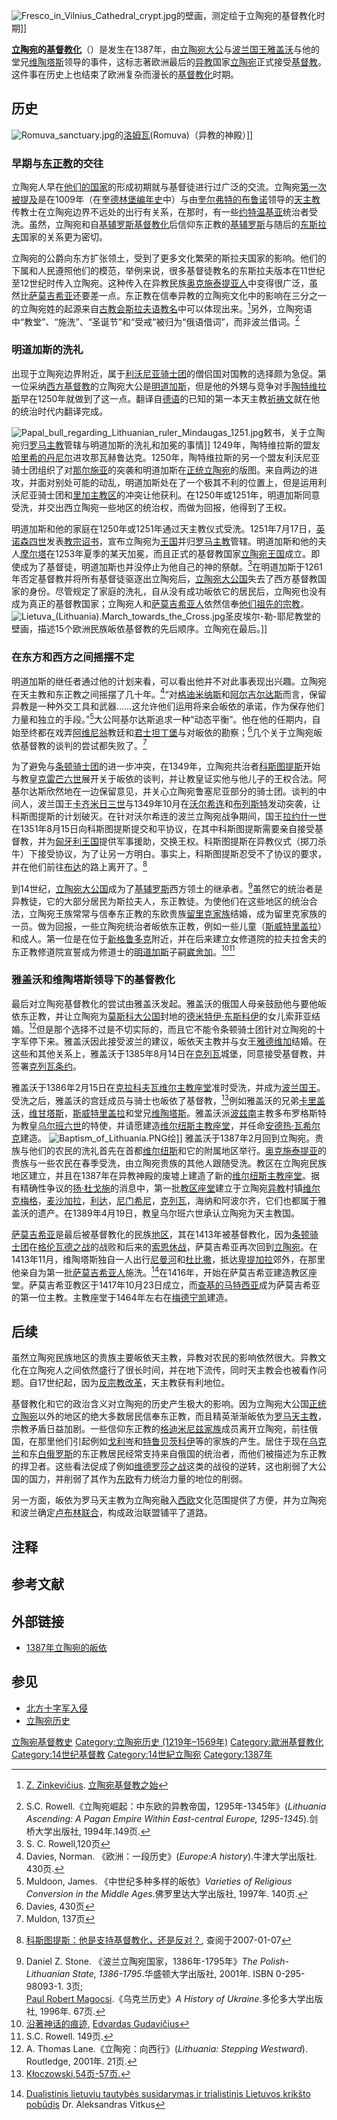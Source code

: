 [[File:Fresco_in_Vilnius_Cathedral_crypt.jpg|thumb]]的壁画，测定绘于立陶宛的基督教化时期]]

'''[[立陶宛|立陶宛]]的[[基督教化|基督教化]]'''（{{lang-lt|Lietuvos krikštas}}）是发生在1387年，由[[立陶宛大公|立陶宛大公]]与[[波兰国王|波兰国王]][[雅盖沃|雅盖沃]]与他的堂兄[[维陶塔斯|维陶塔斯]]领导的事件，这标志著欧洲最后的[[异教|异教]]国家[[立陶宛|立陶宛]]正式接受[[基督教|基督教]]。这件事在历史上也结束了欧洲复杂而漫长的[[基督教化|基督教化]]时期。

== 历史 ==
[[File:Romuva_sanctuary.jpg|thumb]]的[[洛姆瓦|洛姆瓦]](Romuva)（异教的神殿）]]

=== 早期与[[东正教|东正教]]的交往 ===
立陶宛人早在[[立陶宛大公国|他们的国家]]的形成初期就与基督徒进行过广泛的交流。立陶宛[[立陶宛名称|第一次被提及]]是在1009年（在[[奎德林堡编年史|奎德林堡编年史]]中）与由[[布鲁诺_(奎尔弗特)|奎尔弗特的布鲁诺]]领导的[[天主教|天主教]]传教士在立陶宛边界不远处的出行有关系，在那时，有一些[[约特温基亚|约特温基亚]]统治者受洗。虽然，立陶宛和自[[基辅罗斯的基督教化|基辅罗斯基督教化]]后信仰东正教的[[基辅罗斯|基辅罗斯]]与随后的[[东斯拉夫民族|东斯拉夫]]国家的关系更为密切。

立陶宛的公爵向东方扩张领土，受到了更多文化繁荣的斯拉夫国家的影响。他们的下属和人民遵照他们的模范，举例来说，很多基督徒教名的东斯拉夫版本在11世纪至12世纪时传入立陶宛。这种传入在异教民族[[奥克施泰提亚人|奥克施泰提亚人]]中变得很广泛，虽然比[[萨莫吉希亚|萨莫吉希亚]]还要差一点。东正教在信奉异教的立陶宛文化中的影响在三分之一的立陶宛姓的起源来自[[古教会斯拉夫语|古教会斯拉夫语]][[教名|教名]]中可以体现出来。<ref>{{lt icon}}[[Zigmas_Zinkevičius|Z. Zinkevičius]]. [http://www.voruta.lt/article.php?article=742 立陶宛基督教之始]{{webarchive|url=https://web.archive.org/web/20080328115600/http://www.voruta.lt/article.php?article=742 |date=2008-03-28 }}</ref>另外，立陶宛语中“教堂”、“施洗”、“圣诞节”和“受戒”被归为“俄语借词”，而非波兰借词。<ref>S.C. Rowell.《立陶宛崛起：中东欧的异教帝国，1295年-1345年》(''Lithuania Ascending: A Pagan Empire Within East-central Europe, 1295-1345'').剑桥大学出版社, 1994年.149页.</ref>

=== 明道加斯的洗礼 ===
出现于立陶宛边界附近，属于[[利沃尼亚骑士团|利沃尼亚骑士团]]的僧侣国对国教的选择颇为急促。第一位采纳[[西方基督教|西方基督教]]的立陶宛大公是[[明道加斯|明道加斯]]，但是他的外甥与竞争对手[[陶特维拉斯|陶特维拉斯]]早在1250年就做到了这一点。翻译自[[德语|德语]]的已知的第一本天主教[[基督教祈祷文|祈祷文]]就在他的统治时代内翻译完成。{{NoteTag|举例来说，最开始用立陶宛语，[[拉脱维亚语|拉脱维亚语]]和[[普鲁士语|普鲁士语]]写的关于[[三位一体|三位一体]]的诗被介绍为''vardan Dievo Tėvo''，也就是“以[[圣父|圣父]]的名义”，而相比之下，更普通的版本为“以父亲的名义”。这体现出称为''Got Vater''的德意志[[阿里乌教派|阿里乌教派]]对早期立陶宛[[宗教仪式|宗教仪式]]的影响。<ref>[http://www.delfi.lt/news/ringas/lit/article.php?id=13702041]</ref>}}

[[File:Papal_bull_regarding_Lithuanian_ruler_Mindaugas_1251.jpg|thumb]]敕书，关于立陶宛归[[罗马主教|罗马主教]]管辖与明道加斯的洗礼和加冕的事情]]
1249年，陶特维拉斯的盟友[[丹尼尔_(哈里希)|哈里希的丹尼尔]]进攻那瓦赫鲁达克。1250年，陶特维拉斯的另一个盟友利沃尼亚骑士团组织了对[[那尔施亚|那尔施亚]]的突袭和明道加斯在[[正统立陶宛|正统立陶宛]]的版图。来自两边的进攻，并面对别处可能的动乱，明道加斯处在了一个极其不利的位置上，但是运用利沃尼亚骑士团和[[里加主教区|里加主教区]]的冲突让他获利。在1250年或1251年，明道加斯同意受洗，并交出西立陶宛一些地区的统治权，而做为回报，他得到了王权。

明道加斯和他的家庭在1250年或1251年通过天主教仪式受洗。1251年7月17日，[[英诺森四世|英诺森四世]]发表[[教宗诏书|教宗诏书]]，宣布立陶宛为[[立陶宛王国|王国]]并归[[罗马主教|罗马主教]]管辖。明道加斯和他的夫人[[摩尔塔|摩尔塔]]在1253年夏季的某天加冕，而且正式的基督教国家[[立陶宛王国|立陶宛王国]]成立。即使成为了基督徒，明道加斯也并没停止为他自己的神的祭献。<ref> S. C. Rowell,120页</ref>在明道加斯于1261年否定基督教并将所有基督徒驱逐出立陶宛后，[[立陶宛大公国|立陶宛大公国]]失去了西方基督教国家的身份。尽管规定了家庭的洗礼，自从没有成功皈依它的居民后，立陶宛也没有成为真正的基督教国家；立陶宛人和[[萨莫吉希亚人|萨莫吉希亚人]]依然信奉[[立陶宛神话|他们祖先的宗教]]。
[[File:Lietuva_(Lithuania).March_towards_the_Cross.jpg|thumb]]圣皮埃尔-勒-耶尼教堂的壁画，描述15个欧洲民族皈依基督教的先后顺序。立陶宛在最后。]]

=== 在东方和西方之间摇摆不定 ===
明道加斯的继任者通过他的计划来看，可以看出他并不对此事表现出兴趣。立陶宛在天主教和东正教之间摇摆了几十年。<ref>Davies, Norman. 《欧洲：一段历史》(''Europe:A history'').牛津大学出版社. 430页.</ref>“对[[格迪米纳斯|格迪米纳斯]]和[[阿尔吉尔达斯|阿尔吉尔达斯]]而言，保留异教是一种外交工具和武器……这允许他们运用将来会皈依的承诺，作为保存他们力量和独立的手段。”<ref>Muldoon, James. 《中世纪多种多样的皈依》''Varieties of Religious Conversion in the Middle Ages''.佛罗里达大学出版社, 1997年. 140页.</ref>大公阿基尔达斯追求一种“动态平衡”。他在他的任期内，自始至终都在戏弄[[阿维尼翁|阿维尼翁]]教廷和[[君士坦丁堡|君士坦丁堡]]与对皈依的勘察；<ref>Davies, 430页</ref>几个关于立陶宛皈依基督教的谈判的尝试都失败了。<ref>Muldon, 137页</ref>

为了避免与[[条顿骑士团|条顿骑士团]]的进一步冲突，在1349年，立陶宛共治者[[科斯图提斯|科斯图提斯]]开始与教皇[[克雷芒六世|克雷芒六世]]展开关于皈依的谈判，并让教皇证实他与他儿子的王权合法。阿基尔达斯欣然地在一边保留意见，并关心立陶宛鲁塞尼亚部分的骑士团。谈判的中间人，波兰国王[[卡齐米日三世|卡齐米日三世]]与1349年10月在[[沃尔希连|沃尔希连]]和[[布列斯特_(白俄罗斯)|布列斯特]]发动突袭，让科斯图提斯的计划破灭。在针对沃尔希连的波兰立陶宛战争期间，国王[[拉约什一世|拉约什一世]]在1351年8月15日向科斯图提斯提交和平协议，在其中科斯图提斯需要亲自接受基督教，并为[[匈牙利王国|匈牙利王国]]提供军事援助，交换王权。科斯图提斯在异教仪式（掷刀杀牛）下接受协议，为了让另一方明白。事实上，科斯图提斯忍受不了协议的要求，并在他们前往[[布达|布达]]的路上离开了。<ref>{{lt icon}} [http://www.lrytas.lt/?data=&id=11832768841182643783&sk_id=&view=4&p=4 科斯图提斯：他是支持基督教化，还是反对？], 查阅于2007-01-07</ref>

到14世纪，[[立陶宛大公国|立陶宛大公国]]成为了[[基辅罗斯|基辅罗斯]]西方领土的继承者。<ref>Daniel Z. Stone. 《波兰立陶宛国家，1386年-1795年》''The Polish-Lithuanian State, 1386-1795''.华盛顿大学出版社, 2001年. ISBN 0-295-98093-1. 3页; <br />[[Paul_Robert_Magocsi|Paul Robert Magocsi]].《乌克兰历史》''A History of Ukraine''.多伦多大学出版社, 1996年. 67页.</ref>虽然它的统治者是异教徒，它的大部分居民为斯拉夫人，东正教徒。为使他们在这些地区的统治合法，立陶宛王族常常与信奉东正教的东欧贵族[[留里克王朝|留里克家族]]结婚，成为留里克家族的一员。做为回报，一些立陶宛统治者皈依东正教，例如一些儿童（[[斯威特里盖拉|斯威特里盖拉]]）和成人。第一位是在位于[[新格鲁多克|新格鲁多克]]附近，并在后来建立女修道院的拉夫拉舍夫的东正教修道院宣誓成为修道士的[[明道加斯|明道加斯]]子嗣[[崴舍加|崴舍加]]。<ref>[http://viduramziu.lietuvos.net/etno/gudavicius-en.htm 沿著神话的痕迹]{{webarchive|url=https://web.archive.org/web/20070614234631/http://viduramziu.lietuvos.net/etno/gudavicius-en.htm |date=2007-06-14 }}, [[Edvardas_Gudavičius|Edvardas Gudavičius]]</ref><ref>S.C. Rowell. 149页.</ref>

=== 雅盖沃和维陶塔斯领导下的基督教化 ===
最后对立陶宛基督教化的尝试由雅盖沃发起。雅盖沃的俄国人母亲鼓励他与要他皈依东正教，并让立陶宛为[[莫斯科大公国|莫斯科大公国]]封地的[[德米特伊·东斯科伊|德米特伊·东斯科伊]]的女儿索菲亚结婚。<ref>A. Thomas Lane.《立陶宛：向西行》(''Lithuania: Stepping Westward''). Routledge, 2001年. 21页.</ref>但是那个选择不过是不切实际的，而且它不能令条顿骑士团针对立陶宛的十字军停下来。雅盖沃因此接受波兰的建议，皈依天主教并与女王[[雅德维加|雅德维加]]结婚。在这些和其他关系上，雅盖沃于1385年8月14日在[[克列瓦|克列瓦]]城堡，同意接受基督教，并签署[[克列瓦联盟|克列瓦条约]]。

雅盖沃于1386年2月15日在[[克拉科夫|克拉科夫]][[瓦维尔主教座堂|瓦维尔主教座堂]]准时受洗，并成为[[波兰国王|波兰国王]]。受洗之后，雅盖沃的宫廷成员与骑士也皈依了基督教，<ref>[http://books.google.com/books?vid=ISBN0521364299&id=ecdye8hk_tgC&pg=PA55&lpg=PA55&dq=Wladyslaw+Jagiello&sig=i7WQnkOW8IwppCQatda_KPJa6o0 Kłoczowski,54页-57页.]</ref>例如雅盖沃的兄弟[[卡里盖沃|卡里盖沃]]，[[维甘塔斯|维甘塔斯]]，[[斯威特里盖拉|斯威特里盖拉]]和堂兄[[维陶塔斯|维陶塔斯]]。雅盖沃派[[波兹南|波兹南]]主教多布罗格斯特为教皇[[乌尔班六世|乌尔班六世]]的特使，并请愿建造[[维尔纽斯大主教区|维尔纽斯主教座堂]]，并任命[[安德热·瓦希尔克|安德热·瓦希尔克]]建造。
[[File:Baptism_of_Lithuania.PNG|thumb]]绘]]
雅盖沃于1387年2月回到立陶宛。贵族与他们的农民的洗礼首先在首都[[维尔纽斯|维尔纽斯]]和它的附属地区举行。[[奥克施泰提亚|奥克施泰提亚]]的贵族与一些农民在春季受洗，由立陶宛贵族的其他人跟随受洗。教区在立陶宛民族地区建立，并且在1387年在异教神殿的废墟上建造了新的[[维尔纽斯主教座堂|维尔纽斯主教座堂]]。据有精确性争议的[[扬·杜戈施|扬·杜戈施]]的消息中，第一批[[教区座堂|教区座堂]]建立于立陶宛[[异教|异教]]村镇[[维尔克梅格|维尔克梅格]]，[[麦沙加拉|麦沙加拉]]，[[利达|利达]]，[[尼门希尼|尼门希尼]]，[[克列瓦|克列瓦]]，海纳和阿波尔齐，它们也都属于雅盖沃的遗产。在1389年4月19日，教皇乌尔班六世承认立陶宛为天主教国。

[[萨莫吉希亚|萨莫吉希亚]]是最后被基督教化的民族[[立陶宛地区|地区]]，其在1413年被基督教化，因为[[条顿骑士团|条顿骑士团]]在[[格伦瓦德之战|格伦瓦德之战]]的战败和后来的[[索恩休战_(1411年)|索恩休战]]，萨莫吉希亚再次回到[[立陶宛|立陶宛]]。在1413年11月，维陶塔斯独自一人出行[[尼曼河|尼曼河]]和[[杜比撒|杜比撒]]，抵达[[卑提加拉|卑提加拉]]郊外，在那里他亲自为第一批[[萨莫吉希亚人|萨莫吉希亚人]]施洗。<ref>{{lt icon}}[http://ausis.gf.vu.lt/mg/nr/2001/078/07d.html Dualistinis lietuvių tautybės susidarymas ir trialistinis Lietuvos krikšto pobūdis]{{webarchive|url=https://web.archive.org/web/20030502192236/http://ausis.gf.vu.lt/mg/nr/2001/078/07d.html |date=2003-05-02 }} Dr. Aleksandras Vitkus</ref>在1416年，开始在萨莫吉希亚建造教区座堂。萨莫吉希亚教区于1417年10月23日成立，而[[马特西亚_(查基)|查基的马特西亚]]成为萨莫吉希亚的第一位主教。主教座堂于1464年左右在[[瓦纳尼|梅德宁凯]]建造。

== 后续 ==
虽然立陶宛民族地区的贵族主要皈依天主教，异教对农民的影响依然很大。异教文化在立陶宛人之间依然盛行了很长时间，并在地下流传，同时天主教会也被看作问题。自17世纪起，因为[[反宗教改革|反宗教改革]]，天主教获有利地位。

基督教化和它的政治含义对立陶宛的历史产生极大的影响。因为立陶宛大公国[[正统立陶宛|正统立陶宛]]以外的地区的绝大多数居民信奉东正教，而且精英渐渐皈依为[[罗马天主教|罗马天主教]]，宗教矛盾日益加剧。一些信仰东正教的[[格迪米尼兹王朝|格迪米尼兹家族]]成员离开立陶宛，前往俄国，在那里他们引起例如[[戈利岑家族|戈利岑]]和[[特鲁别茨科伊家族|特鲁贝茨科伊]]等的家族的产生。居住于现在[[乌克兰|乌克兰]]和东[[白俄罗斯|白俄罗斯]]的东正教居民经常支持来自俄国的统治者，而他们被描述为东正教的捍卫者。这些看法促成了例如[[维德罗莎之战|维德罗莎之战]]这类的战役的逆转，这也削弱了大公国的国力，并削弱了其作为[[东欧|东欧]]有力统治力量的地位的削弱。

另一方面，皈依为罗马天主教为立陶宛融入[[西欧|西欧]]文化范围提供了方便，并为立陶宛和波兰确定[[卢布林联合|卢布林联合]]，构成政治联盟铺平了道路。

==注释==
{{NoteFoot}}

== 参考文献 ==
{{Reflist|2}}

== 外部链接 ==
*[http://www.lituanus.org/1987/87_4_03.htm 1387年立陶宛的皈依]

== 参见 ==
* [[北方十字军入侵|北方十字军入侵]]
* [[立陶宛历史|立陶宛历史]]

{{立陶宛主題}}
{{Portal bar|立陶宛|基督教|歷史|歐洲}}

[[Category:立陶宛基督教史|]]
[[Category:立陶宛历史_(1219年–1569年)|Category:立陶宛历史 (1219年–1569年)]]
[[Category:歐洲基督教化|Category:歐洲基督教化]]
[[Category:14世纪基督教|Category:14世纪基督教]]
[[Category:14世紀立陶宛|Category:14世紀立陶宛]]
[[Category:1387年|Category:1387年]]